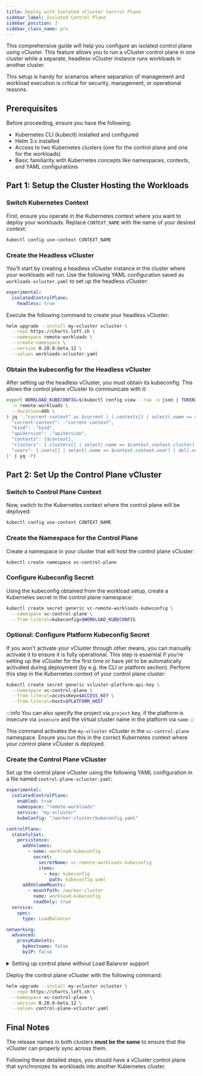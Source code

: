 ```yaml
---
title: Deploy with Isolated vCluster Control Plane
sidebar_label: Isolated Control Plane
sidebar_position: 3
sidebar_class_name: pro
---
```



<ProAdmonition/>

This comprehensive guide will help you configure an isolated control plane using vCluster.
This feature allows you to run a vCluster control plane in one cluster while a separate, headless vCluster instance runs workloads in another cluster.

This setup is handy for scenarios where separation of management and workload execution is critical for security, management, or operational reasons.

## Prerequisites

Before proceeding, ensure you have the following:
- Kubernetes CLI (kubectl) installed and configured
- Helm 3.x installed
- Access to two Kubernetes clusters (one for the control plane and one for the workloads)
- Basic familiarity with Kubernetes concepts like namespaces, contexts, and YAML configurations

## Part 1: Setup the Cluster Hosting the Workloads

### Switch Kubernetes Context

First, ensure you operate in the Kubernetes context where you want to deploy your workloads. Replace `CONTEXT_NAME` with the name of your desired context:

```bash
kubectl config use-context CONTEXT_NAME
```

### Create the Headless vCluster

You'll start by creating a headless vCluster instance in the cluster where your workloads will run. Use the following YAML configuration saved as `workloads-vcluster.yaml` to set up the headless vCluster:

```yaml
experimental:
  isolatedControlPlane:
    headless: true
```

Execute the following command to create your headless vCluster:

```bash
helm upgrade --install my-vcluster vcluster \
  --repo https://charts.loft.sh \
  --namespace remote-workloads \
  --create-namespace \
  --version 0.20.0-beta.12 \
  --values workloads-vcluster.yaml
```

### Obtain the kubeconfig for the Headless vCluster

After setting up the headless vCluster, you must obtain its kubeconfig. This allows the control plane vCluster to communicate with it:

```bash
export WORKLOAD_KUBECONFIG=$(kubectl config view --raw -o json | TOKEN=$(kubectl create token vc-my-vcluster \
  -n remote-workloads \
  --duration=48h \
) jq '."current-context" as $current | (.contexts[] | select(.name == $current)) as $context | {
  "current-context": ."current-context",
  "kind": ."kind",
  "apiVersion": ."apiVersion",
  "contexts": [$context],
  "clusters": [.clusters[] | select(.name == $context.context.cluster) | del(.cluster."certificate-authority-data") | .cluster."insecure-skip-tls-verify" = true],
  "users": [.users[] | select(.name == $context.context.user) | del(.user."client-certificate-data") | del(.user."client-key-data") | .user.token = $ENV.TOKEN]
}' | yq -P)
```

## Part 2: Set Up the Control Plane vCluster

### Switch to Control Plane Context

Now, switch to the Kubernetes context where the control plane will be deployed:

```bash
kubectl config use-context CONTEXT_NAME
```

### Create the Namespace for the Control Plane

Create a namespace in your cluster that will host the control plane vCluster:

```bash
kubectl create namespace vc-control-plane
```

### Configure Kubeconfig Secret

Using the kubeconfig obtained from the workload setup, create a Kubernetes secret in the control plane namespace:

```bash
kubectl create secret generic vc-remote-workloads-kubeconfig \
  --namespace vc-control-plane \
  --from-literal=kubeconfig=$WORKLOAD_KUBECONFIG
```

### Optional: Configure Platform Kubeconfig Secret

If you won't activate your vCluster through other means, you can manually activate it to ensure it is fully operational. This step is essential if you're setting up the vCluster for the first time or have yet to be automatically activated during deployment (by e.g. the CLI or platform section). Perform this step in the Kubernetes context of your control plane cluster:

```bash
kubectl create secret generic vcluster-platform-api-key \
  --namespace vc-control-plane \
  --from-literal=accessKey=$ACCESS_KEY \
  --from-literal=host=$PLATFORM_HOST
```

:::info
You can also specify the project via `project` key, if the platform is insecure via `insecure` and the virtual cluster name in the platform via `name`
:::

This command activates the `my-vcluster` vCluster in the `vc-control-plane` namespace. Ensure you run this in the correct Kubernetes context where your control plane vCluster is deployed.

### Create the Control Plane vCluster

Set up the control plane vCluster using the following YAML configuration in a file named `control-plane-vcluster.yaml`:

```yaml
experimental:
  isolatedControlPlane:
    enabled: true
    namespace: "remote-workloads"
    service: "my-vcluster"
    kubeConfig: "/worker-cluster/kubeconfig.yaml"

controlPlane:
  statefulSet:
    persistence:
      addVolumes:
        - name: workload-kubeconfig
          secret:
            secretName: vc-remote-workloads-kubeconfig
            items:
              - key: kubeconfig
                path: kubeconfig.yaml
      addVolumeMounts:
        - mountPath: /worker-cluster
          name: workload-kubeconfig
          readOnly: true
  service:
    spec:
      type: LoadBalancer

networking:
  advanced:
    proxyKubelets:
      byHostname: false
      byIP: false
```

<details>
<summary>
Setting up control plane without Load Balancer support
</summary>

By default vCluster starts a `LoadBalancer` type Service to serve API. In some environments like local development clusters or bare metal clusters you might want to use `NodePort` type instead. In order to do this, include this configuration in your `vcluster.yaml` file.

```yaml
controlPlane:
  service:
    spec:
      type: NodePort
    httpsNodePort: 30999
```
</details>


Deploy the control plane vCluster with the following command:

```bash
helm upgrade --install my-vcluster vcluster \
  --repo https://charts.loft.sh \
  --namespace vc-control-plane \
  --version 0.20.0-beta.12 \
  --values control-plane-vcluster.yaml
```

## Final Notes

The release names in both clusters **must be the same** to ensure that the vCluster can properly sync across them.

Following these detailed steps, you should have a vCluster control plane that synchronizes its workloads into another Kubernetes cluster.

